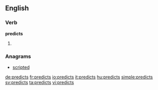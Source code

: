 ==English==

===Verb===
'''predicts'''

# {{en-third-person singular of|predict}}

===Anagrams===
* [[scripted#English|scripted]]

[[de:predicts]]
[[fr:predicts]]
[[io:predicts]]
[[it:predicts]]
[[hu:predicts]]
[[simple:predicts]]
[[sv:predicts]]
[[ta:predicts]]
[[vi:predicts]]